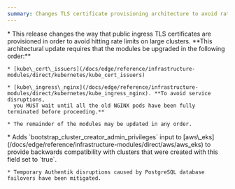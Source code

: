 ```yaml
---
summary: Changes TLS certificate provisioning architecture to avoid rate limits on large clusters, adds backwards compatibility for EKS cluster creator privileges, and improves Authentik stability during PostgreSQL failovers.
---
```



<ChangelogEntry>
  <Fragment slot="breaking-changes">
    * This release changes the way that public ingress TLS certificates are provisioned in order to avoid
      hitting rate limits on large clusters. **This architectural update requires that the modules
      be upgraded in the following order:**

    * [kube\_cert\_issuers](/docs/edge/reference/infrastructure-modules/direct/kubernetes/kube_cert_issuers)

    * [kube\_ingress\_nginx](/docs/edge/reference/infrastructure-modules/direct/kubernetes/kube_ingress_nginx). **To avoid service disruptions,
      you MUST wait until all the old NGINX pods have been fully terminated before proceeding.**

    * The remainder of the modules may be updated in any order.
  </Fragment>

  <Fragment slot="fixes">
    * Adds `bootstrap_cluster_creator_admin_privileges` input to [aws\_eks](/docs/edge/reference/infrastructure-modules/direct/aws/aws_eks) to provide
      backwards compatibility with clusters that were created with this field set to `true`.

    * Temporary Authentik disruptions caused by PostgreSQL database failovers have been mitigated.
  </Fragment>
</ChangelogEntry>
